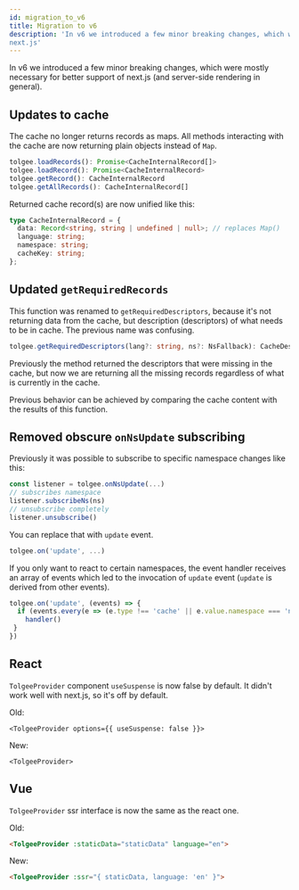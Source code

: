 ```yaml
---
id: migration_to_v6
title: Migration to v6
description: 'In v6 we introduced a few minor breaking changes, which were mostly necessary for better support of
next.js'
---
```


In v6 we introduced a few minor breaking changes, which were mostly necessary for better support of
next.js (and server-side rendering in general).

## Updates to cache

The cache no longer returns records as maps.
All methods interacting with the cache are now returning plain objects instead of `Map`.

```ts
tolgee.loadRecords(): Promise<CacheInternalRecord[]>
tolgee.loadRecord(): Promise<CacheInternalRecord>
tolgee.getRecord(): CacheInternalRecord
tolgee.getAllRecords(): CacheInternalRecord[]
```

Returned cache record(s) are now unified like this:
```ts
type CacheInternalRecord = {
  data: Record<string, string | undefined | null>; // replaces Map()
  language: string;
  namespace: string;
  cacheKey: string;
};
```

## Updated `getRequiredRecords`

This function was renamed to `getRequiredDescriptors`, because it's not returning data from the cache,
but description (descriptors) of what needs to be in cache. The previous name was confusing.

```ts
tolgee.getRequiredDescriptors(lang?: string, ns?: NsFallback): CacheDescriptorInternal[]
```

Previously the method returned the descriptors that were missing in the cache, but now we are returning
all the missing records regardless of what is currently in the cache.

Previous behavior can be achieved by comparing the cache content with the results of this function.

## Removed obscure `onNsUpdate` subscribing

Previously it was possible to subscribe to specific namespace changes like this:

```ts
const listener = tolgee.onNsUpdate(...)
// subscribes namespace
listener.subscribeNs(ns)
// unsubscribe completely
listener.unsubscribe()
```

You can replace that with `update` event.

```ts
tolgee.on('update', ...)
```

If you only want to react to certain namespaces, the event handler receives an array of events which
led to the invocation of `update` event (`update` is derived from other events).

```ts
tolgee.on('update', (events) => {
  if (events.every(e => (e.type !== 'cache' || e.value.namespace === 'namespace'))) {
    handler()
 }
})
```

## React

`TolgeeProvider` component `useSuspense` is now false by default. It didn't work well with next.js,
so it's off by default.

Old:
```tsx
<TolgeeProvider options={{ useSuspense: false }}>
```

New:
```tsx
<TolgeeProvider>
```

## Vue

`TolgeeProvider` ssr interface is now the same as the react one.

Old:
```html
<TolgeeProvider :staticData="staticData" language="en">
```

New:
```html
<TolgeeProvider :ssr="{ staticData, language: 'en' }">
```
